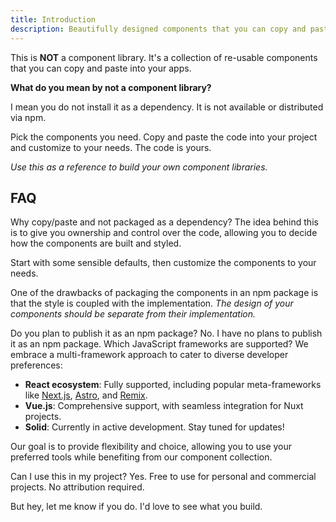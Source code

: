 ```yaml
---
title: Introduction
description: Beautifully designed components that you can copy and paste into your apps. Accessible. Customizable. Supports React, Vue, and Solid.
---
```


This is **NOT** a component library. It's a collection of re-usable components that you can copy and paste into your apps.

**What do you mean by not a component library?**

I mean you do not install it as a dependency. It is not available or distributed via npm.

Pick the components you need. Copy and paste the code into your project and customize to your needs. The code is yours.

_Use this as a reference to build your own component libraries._

## FAQ


<div class="[&_h3]:!mt-0">

<Accordion multiple client:load>

<Fragment slot="item-trigger-1">
Why copy/paste and not packaged as a dependency?
</Fragment>
<Fragment slot="item-content-1">
The idea behind this is to give you ownership and control over the code, allowing you to decide how the components are built and styled.

Start with some sensible defaults, then customize the components to your needs.

One of the drawbacks of packaging the components in an npm package is that the style is coupled with the implementation. _The design of your components should be separate from their implementation._

</Fragment>

<Fragment slot="item-trigger-2">
Do you plan to publish it as an npm package?
</Fragment>
<Fragment slot="item-content-2">
No. I have no plans to publish it as an npm package.
</Fragment>

<Fragment slot="item-trigger-3">
Which JavaScript frameworks are supported?
</Fragment>
<Fragment slot="item-content-3">
We embrace a multi-framework approach to cater to diverse developer preferences:

- **React ecosystem**: Fully supported, including popular meta-frameworks like [Next.js](https://ui.shadcn.com/docs/installation/next), [Astro](https://ui.shadcn.com/docs/installation/astro), and [Remix](https://ui.shadcn.com/docs/installation/remix).
- **Vue.js**: Comprehensive support, with seamless integration for Nuxt projects.
- **Solid**: Currently in active development. Stay tuned for updates!

Our goal is to provide flexibility and choice, allowing you to use your preferred tools while benefiting from our component collection.

</Fragment>

<Fragment slot="item-trigger-4">
Can I use this in my project?
</Fragment>
<Fragment slot="item-content-4">
Yes. Free to use for personal and commercial projects. No attribution required.

But hey, let me know if you do. I'd love to see what you build.

</Fragment>

</Accordion>

</div>

